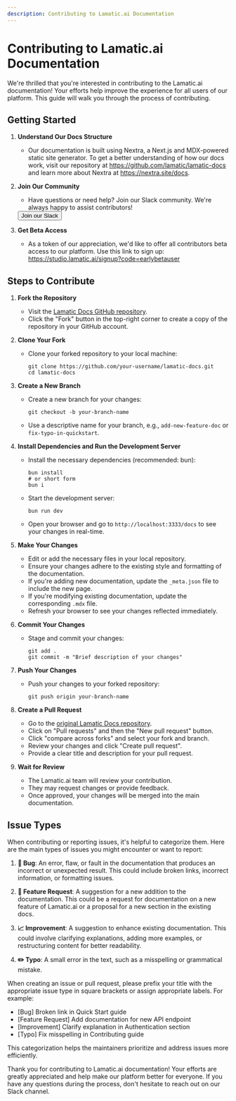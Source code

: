 ```yaml
---
description: Contributing to Lamatic.ai Documentation
---
```


# Contributing to Lamatic.ai Documentation

We're thrilled that you're interested in contributing to the Lamatic.ai documentation! Your efforts help improve the experience for all users of our platform. This guide will walk you through the process of contributing.

## Getting Started

1. **Understand Our Docs Structure**

   - Our documentation is built using Nextra, a Next.js and MDX-powered static site generator. To get a better understanding of how our docs work, visit our repository at https://github.com/lamatic/lamatic-docs and learn more about Nextra at https://nextra.site/docs.

2. **Join Our Community**

   - Have questions or need help? Join our Slack community. We're always happy to assist contributors!

   <div style={{ display: "flex", justifyContent: "center" }}>
     <a href="https://lamatic.ai/docs/slack" target="_blank">
       <button
         style={{
           padding: "10px 20px",
           backgroundColor: "red",
           color: "white",
           border: "none",
           borderRadius: "5px",
           cursor: "pointer",
           display: "flex",
           justifyContent: "center",
           alignItems: "center",
         }}
       >
         <span style={{ color: "white" }}>Join our Slack</span>
       </button>
     </a>
   </div>

3. **Get Beta Access**
   - As a token of our appreciation, we'd like to offer all contributors beta access to our platform. Use this link to sign up: https://studio.lamatic.ai/signup?code=earlybetauser

## Steps to Contribute

1. **Fork the Repository**

   - Visit the [Lamatic Docs GitHub repository](https://github.com/lamatic/lamatic-docs).
   - Click the "Fork" button in the top-right corner to create a copy of the repository in your GitHub account.

2. **Clone Your Fork**

   - Clone your forked repository to your local machine:
     ```
     git clone https://github.com/your-username/lamatic-docs.git
     cd lamatic-docs
     ```

3. **Create a New Branch**

   - Create a new branch for your changes:
     ```
     git checkout -b your-branch-name
     ```
   - Use a descriptive name for your branch, e.g., `add-new-feature-doc` or `fix-typo-in-quickstart`.

4. **Install Dependencies and Run the Development Server**

    - Install the necessary dependencies (recommended: bun):
       ```
       bun install
       # or short form
       bun i
       ```
    - Start the development server:
       ```
       bun run dev
       ```
    - Open your browser and go to `http://localhost:3333/docs` to see your changes in real-time.

5. **Make Your Changes**

   - Edit or add the necessary files in your local repository.
   - Ensure your changes adhere to the existing style and formatting of the documentation.
   - If you're adding new documentation, update the `_meta.json` file to include the new page.
   - If you're modifying existing documentation, update the corresponding `.mdx` file.
   - Refresh your browser to see your changes reflected immediately.

6. **Commit Your Changes**

   - Stage and commit your changes:
     ```
     git add .
     git commit -m "Brief description of your changes"
     ```

7. **Push Your Changes**

   - Push your changes to your forked repository:
     ```
     git push origin your-branch-name
     ```

8. **Create a Pull Request**

   - Go to the [original Lamatic Docs repository](https://github.com/lamatic/lamatic-docs).
   - Click on "Pull requests" and then the "New pull request" button.
   - Click "compare across forks" and select your fork and branch.
   - Review your changes and click "Create pull request".
   - Provide a clear title and description for your pull request.

9. **Wait for Review**
   - The Lamatic.ai team will review your contribution.
   - They may request changes or provide feedback.
   - Once approved, your changes will be merged into the main documentation.

## Issue Types

When contributing or reporting issues, it's helpful to categorize them. Here are the main types of issues you might encounter or want to report:

1. **🐛 Bug**: An error, flaw, or fault in the documentation that produces an incorrect or unexpected result. This could include broken links, incorrect information, or formatting issues.

2. **🚀 Feature Request**: A suggestion for a new addition to the documentation. This could be a request for documentation on a new feature of Lamatic.ai or a proposal for a new section in the existing docs.

3. **📈 Improvement**: A suggestion to enhance existing documentation. This could involve clarifying explanations, adding more examples, or restructuring content for better readability.

4. **✏️ Typo**: A small error in the text, such as a misspelling or grammatical mistake.

When creating an issue or pull request, please prefix your title with the appropriate issue type in square brackets or assign appropriate labels. For example:

- [Bug] Broken link in Quick Start guide
- [Feature Request] Add documentation for new API endpoint
- [Improvement] Clarify explanation in Authentication section
- [Typo] Fix misspelling in Contributing guide

This categorization helps the maintainers prioritize and address issues more efficiently.

Thank you for contributing to Lamatic.ai documentation! Your efforts are greatly appreciated and help make our platform better for everyone. If you have any questions during the process, don't hesitate to reach out on our Slack channel.
